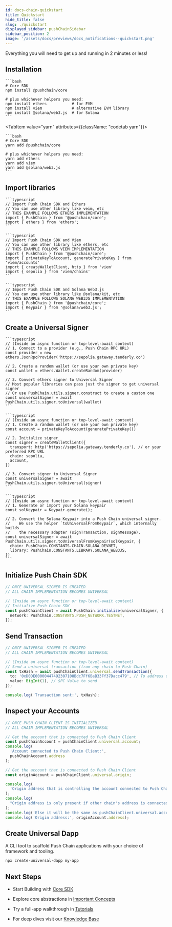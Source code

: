 ```yaml
---
id: docs-chain-quickstart
title: Quickstart
hide_title: false
slug: ./quickstart
displayed_sidebar: pushChainSidebar
sidebar_position: 2
image: '/assets/docs/previews/docs_notifications--quickstart.png'
---
```


<head>
  <title>Quickstart | Push Chain Docs</title>
</head>


<!-- Content Start -->

Everything you will need to get up and running in 2 minutes or less!

## Installation

<Tabs className="codetabs" groupId="quickstart-examples">
  <TabItem value="npm" attributes={{className: "codetab npm"}} default>

    ```bash
    # Core SDK
    npm install @pushchain/core

    # plus whichever helpers you need:
    npm install ethers           # for EVM
    npm install viem             # alternative EVM library
    npm install @solana/web3.js  # for Solana
    ```

  </TabItem>

  <TabItem value="yarn" attributes={{className: "codetab yarn"}}>

    ```bash
    # Core SDK
    yarn add @pushchain/core

    # plus whichever helpers you need:
    yarn add ethers
    yarn add viem
    yarn add @solana/web3.js
    ```

  </TabItem>
</Tabs>

## Import libraries

<Tabs groupId="quickstart-examples">
  <TabItem value='ethers_v6' label='Ethers (v6)' default>

    ```typescript
    // Import Push Chain SDK and Ethers
    // You can use other library like veim, etc
    // THIS EXAMPLE FOLLOWS ETHERS IMPLEMENTATION
    import { PushChain } from '@pushchain/core';
    import { ethers } from 'ethers';
    ```

  </TabItem>

  <TabItem value='viem' label='Viem'>

    ```typescript
    // Import Push Chain SDK and Viem
    // You can use other library like ethers, etc
    // THIS EXAMPLE FOLLOWS VIEM IMPLEMENTATION
    import { PushChain } from '@pushchain/core';
    import { privateKeyToAccount, generatePrivateKey } from 'viem/accounts'
    import { createWalletClient, http } from 'viem'
    import { sepolia } from 'viem/chains'
    ```

  </TabItem>

  <TabItem value='solana_web3js' label='Solana (Web3 JS)'>

    ```typescript
    // Import Push Chain SDK and Solana Web3.js
    // You can use other library like @solana/kit, etc
    // THIS EXAMPLE FOLLOWS SOLANA WEB3JS IMPLEMENTATION
    import { PushChain } from '@pushchain/core';
    import { Keypair } from '@solana/web3.js';
    ```

  </TabItem>
</Tabs>

## Create a Universal Signer

<Tabs groupId="quickstart-examples">
  <TabItem value='ethers_v6' label='Ethers (v6)' default>

    ```typescript
    // (Inside an async function or top-level-await context)
    // 1. Connect to a provider (e.g., Push Chain RPC URL)
    const provider = new ethers.JsonRpcProvider('https://sepolia.gateway.tenderly.co')

    // 2. Create a random wallet (or use your own private key)
    const wallet = ethers.Wallet.createRandom(provider)

    // 3. Convert ethers signer to Universal Signer
    // Most popular libraries can pass just the signer to get universal signer
    // Or use PushChain.utils.signer.construct to create a custom one
    const universalSigner = await PushChain.utils.signer.toUniversal(wallet)
    ```

  </TabItem>

  <TabItem value='viem' label='Viem'>

    ```typescript
    // (Inside an async function or top-level-await context)
    // 1. Create a random wallet (or use your own private key)
    const account = privateKeyToAccount(generatePrivateKey())

    // 2. Initialize signer
    const signer = createWalletClient({
      transport: http('https://sepolia.gateway.tenderly.co'), // or your preferred RPC URL
      chain: sepolia,
      account,
    })

    // 3. Convert signer to Universal Signer
    const universalSigner = await PushChain.utils.signer.toUniversal(signer)
    ```

  </TabItem>

  <TabItem value='solana_web3js' label='Solana (Web3 JS)'>

    ```typescript
    // (Inside an async function or top-level-await context)
    // 1. Generate or import your Solana keypair
    const solKeypair = Keypair.generate();

    // 2. Convert the Solana Keypair into a Push Chain universal signer.
    //    We use the helper `toUniversalFromKeypair`, which internally builds
    //    the necessary adapter (signTransaction, signMessage).
    const universalSigner = await PushChain.utils.signer.toUniversalFromKeypair(solKeypair, {
      chain: PushChain.CONSTANTS.CHAIN.SOLANA_DEVNET,
      library: PushChain.CONSTANTS.LIBRARY.SOLANA_WEB3JS,
    })
    ```

  </TabItem>
</Tabs>

## Initialize Push Chain SDK

```typescript
// ONCE UNIVERSAL SIGNER IS CREATED
// ALL CHAIN IMPLEMENTATION BECOMES UNIVERSAL

// (Inside an async function or top-level-await context)
// Initialize Push Chain SDK
const pushChainClient = await PushChain.initialize(universalSigner, {
  network: PushChain.CONSTANTS.PUSH_NETWORK.TESTNET,
});
```

## Send Transaction

```typescript
// ONCE UNIVERSAL SIGNER IS CREATED
// ALL CHAIN IMPLEMENTATION BECOMES UNIVERSAL

// (Inside an async function or top-level-await context)
// Send a universal transaction (from any chain to Push Chain)
const txHash = await pushChainClient.universal.sendTransaction({
  to: '0xD0DE00000447492307108Bdc7Ff6BaB33Ff37Dacc479', // To address on Push Chain
  value: BigInt(1), // $PC Value to send
});

console.log('Transaction sent:', txHash);
```

## Inspect your Accounts

```typescript
// ONCE PUSH CHAIN CLIENT IS INITIALIZED
// ALL CHAIN IMPLEMENTATION BECOMES UNIVERSAL

// Get the account that is connected to Push Chain Client
const pushChainAccount = pushChainClient.universal.account;
console.log(
  'Account connected to Push Chain Client:',
  pushChainAccount.address
);

// Get the account that is connected to Push Chain Client
const originAccount = pushChainClient.universal.origin;

console.log(
  'Origin address that is controlling the account connected to Push Chain Client'
);
console.log(
  "Origin address is only present if other chain's address is connected to Push Chain Client"
);
console.log('Else it will be the same as pushChainClient.universal.account');
console.log('Origin address:', originAccount.address);
```

## Create Universal Dapp

A CLI tool to scaffold Push Chain applications with your choice of framework and tooling.

```bash
npx create-universal-dapp my-app
```

## Next Steps

- Start Building with [Core SDK](/docs/chain/build/)

- Explore core abstractions in [Important Concepts](/docs/chain/important-concepts)
- Try a full-app walkthrough in [Tutorials](/docs/chain/tutorials/)
- For deep dives visit our [Knowledge Base](https://push.org/knowledge/)
